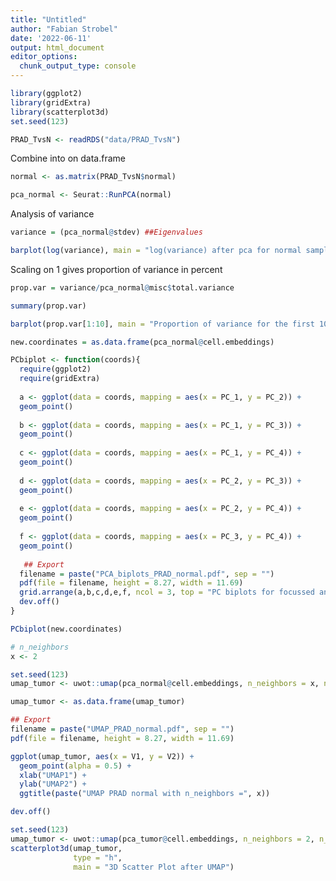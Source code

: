 ```yaml
---
title: "Untitled"
author: "Fabian Strobel"
date: '2022-06-11'
output: html_document
editor_options: 
  chunk_output_type: console
---
```


```r
library(ggplot2)
library(gridExtra)
library(scatterplot3d)
set.seed(123)
```

```r
PRAD_TvsN <- readRDS("data/PRAD_TvsN")
```

Combine into on data.frame
```r
normal <- as.matrix(PRAD_TvsN$normal)
```

```r
pca_normal <- Seurat::RunPCA(normal)
```

Analysis of variance
```r
variance = (pca_normal@stdev) ##Eigenvalues

barplot(log(variance), main = "log(variance) after pca for normal samples of PRAD dataset", xlab = "PC_i", ylab = "log(variance)")
```

Scaling on 1 gives proportion of variance in percent
```r
prop.var = variance/pca_normal@misc$total.variance

summary(prop.var)

barplot(prop.var[1:10], main = "Proportion of variance for the first 10 PCs", xlab = "PCs", ylab = "Proportion of variance")
```

```r
new.coordinates = as.data.frame(pca_normal@cell.embeddings)

PCbiplot <- function(coords){
  require(ggplot2)
  require(gridExtra)
  
  a <- ggplot(data = coords, mapping = aes(x = PC_1, y = PC_2)) +
  geom_point()
  
  b <- ggplot(data = coords, mapping = aes(x = PC_1, y = PC_3)) +
  geom_point()
  
  c <- ggplot(data = coords, mapping = aes(x = PC_1, y = PC_4)) +
  geom_point()
  
  d <- ggplot(data = coords, mapping = aes(x = PC_2, y = PC_3)) +
  geom_point()
          
  e <- ggplot(data = coords, mapping = aes(x = PC_2, y = PC_4)) +
  geom_point()
  
  f <- ggplot(data = coords, mapping = aes(x = PC_3, y = PC_4)) +
  geom_point()
  
   ## Export
  filename = paste("PCA_biplots_PRAD_normal.pdf", sep = "")
  pdf(file = filename, height = 8.27, width = 11.69)
  grid.arrange(a,b,c,d,e,f, ncol = 3, top = "PC biplots for focussed analysis (normal)")
  dev.off()
}

PCbiplot(new.coordinates)
```

```r
# n_neighbors
x <- 2

set.seed(123)
umap_tumor <- uwot::umap(pca_normal@cell.embeddings, n_neighbors = x, n_components = 2)

umap_tumor <- as.data.frame(umap_tumor)

## Export
filename = paste("UMAP_PRAD_normal.pdf", sep = "")
pdf(file = filename, height = 8.27, width = 11.69)

ggplot(umap_tumor, aes(x = V1, y = V2)) + 
  geom_point(alpha = 0.5) +
  xlab("UMAP1") +
  ylab("UMAP2") +
  ggtitle(paste("UMAP PRAD normal with n_neighbors =", x))

dev.off()
```

```r
set.seed(123)
umap_tumor <- uwot::umap(pca_tumor@cell.embeddings, n_neighbors = 2, n_components = 3)
scatterplot3d(umap_tumor,
              type = "h",
              main = "3D Scatter Plot after UMAP")
```